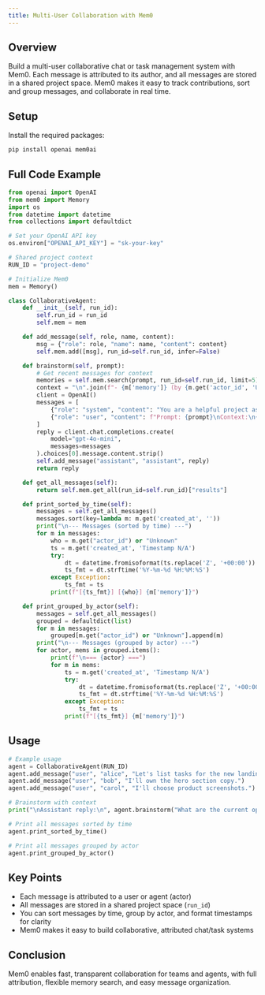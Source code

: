 ```yaml
---
title: Multi-User Collaboration with Mem0
---
```


<Snippet file="blank-notif.mdx" />

## Overview

Build a multi-user collaborative chat or task management system with Mem0. Each message is attributed to its author, and all messages are stored in a shared project space. Mem0 makes it easy to track contributions, sort and group messages, and collaborate in real time.

## Setup

Install the required packages:

```bash
pip install openai mem0ai
```

## Full Code Example

```python
from openai import OpenAI
from mem0 import Memory
import os
from datetime import datetime
from collections import defaultdict

# Set your OpenAI API key
os.environ["OPENAI_API_KEY"] = "sk-your-key"

# Shared project context
RUN_ID = "project-demo"

# Initialize Mem0
mem = Memory()

class CollaborativeAgent:
    def __init__(self, run_id):
        self.run_id = run_id
        self.mem = mem

    def add_message(self, role, name, content):
        msg = {"role": role, "name": name, "content": content}
        self.mem.add([msg], run_id=self.run_id, infer=False)

    def brainstorm(self, prompt):
        # Get recent messages for context
        memories = self.mem.search(prompt, run_id=self.run_id, limit=5)["results"]
        context = "\n".join(f"- {m['memory']} (by {m.get('actor_id', 'Unknown')})" for m in memories)
        client = OpenAI()
        messages = [
            {"role": "system", "content": "You are a helpful project assistant."},
            {"role": "user", "content": f"Prompt: {prompt}\nContext:\n{context}"}
        ]
        reply = client.chat.completions.create(
            model="gpt-4o-mini",
            messages=messages
        ).choices[0].message.content.strip()
        self.add_message("assistant", "assistant", reply)
        return reply

    def get_all_messages(self):
        return self.mem.get_all(run_id=self.run_id)["results"]

    def print_sorted_by_time(self):
        messages = self.get_all_messages()
        messages.sort(key=lambda m: m.get('created_at', ''))
        print("\n--- Messages (sorted by time) ---")
        for m in messages:
            who = m.get("actor_id") or "Unknown"
            ts = m.get('created_at', 'Timestamp N/A')
            try:
                dt = datetime.fromisoformat(ts.replace('Z', '+00:00'))
                ts_fmt = dt.strftime('%Y-%m-%d %H:%M:%S')
            except Exception:
                ts_fmt = ts
            print(f"[{ts_fmt}] [{who}] {m['memory']}")

    def print_grouped_by_actor(self):
        messages = self.get_all_messages()
        grouped = defaultdict(list)
        for m in messages:
            grouped[m.get("actor_id") or "Unknown"].append(m)
        print("\n--- Messages (grouped by actor) ---")
        for actor, mems in grouped.items():
            print(f"\n=== {actor} ===")
            for m in mems:
                ts = m.get('created_at', 'Timestamp N/A')
                try:
                    dt = datetime.fromisoformat(ts.replace('Z', '+00:00'))
                    ts_fmt = dt.strftime('%Y-%m-%d %H:%M:%S')
                except Exception:
                    ts_fmt = ts
                print(f"[{ts_fmt}] {m['memory']}")
```

## Usage

```python
# Example usage
agent = CollaborativeAgent(RUN_ID)
agent.add_message("user", "alice", "Let's list tasks for the new landing page.")
agent.add_message("user", "bob", "I'll own the hero section copy.")
agent.add_message("user", "carol", "I'll choose product screenshots.")

# Brainstorm with context
print("\nAssistant reply:\n", agent.brainstorm("What are the current open tasks?"))

# Print all messages sorted by time
agent.print_sorted_by_time()

# Print all messages grouped by actor
agent.print_grouped_by_actor()
```

## Key Points

- Each message is attributed to a user or agent (actor)
- All messages are stored in a shared project space (`run_id`)
- You can sort messages by time, group by actor, and format timestamps for clarity
- Mem0 makes it easy to build collaborative, attributed chat/task systems

## Conclusion

Mem0 enables fast, transparent collaboration for teams and agents, with full attribution, flexible memory search, and easy message organization.
